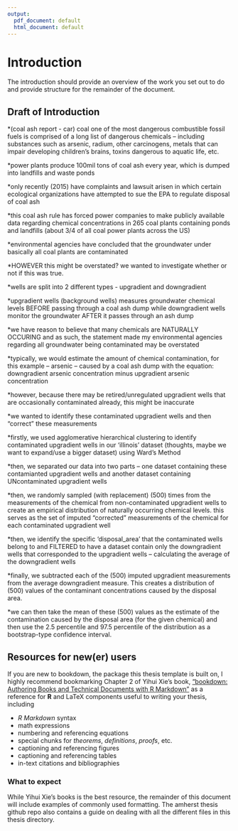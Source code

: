 ```yaml
---
output:
  pdf_document: default
  html_document: default
---
```

# Introduction {#intro}
<!--
Each chapter file must start with a chapter header (e.g., # Chapter name). Notice we have also included a label after the chapter name ({# intro}) so we can refer back to this chapter later in the text if want to (e.g., by using \@ref(intro)). This also helps you debut potential issues as you knit.

You can knit chapters all at once using the index file, or individually. When you knit a single chapter, every other chapter will have a one-sentence placeholder to make knitting easier.

You can re-name each chapter file (e.g., change this filename from "01-chap1.Rmd" to "01-introduction.Rmd"), just make sure you also update the filename in the list of rmd files in _bookdown.yml.
-->

The introduction should provide an overview of the work you set out to do and provide structure for the remainder of the document.

## Draft of Introduction

*(coal ash report - car) coal one of the most dangerous combustible fossil fuels is comprised of a long list of dangerous chemicals -- including substances such as arsenic, radium, other carcinogens, metals that can impair developing children's brains, toxins dangerous to aquatic life, etc.

*power plants produce 100mil tons of coal ash every year, which is dumped into landfills and waste ponds

*only recently (2015) have complaints and lawsuit arisen in which certain ecological organizations have attempted to sue the EPA to regulate disposal of coal ash

*this coal ash rule has forced power companies to make publicly available data regarding chemical concentrations in 265 coal plants containing ponds and landfills (about 3/4 of all coal power plants across the US)

*environmental agencies have concluded that the groundwater under basically all coal plants are contaminated

*HOWEVER this might be overstated? we wanted to investigate whether or not if this was true.

*wells are split into 2 different types - upgradient and downgradient

*upgradient wells (background wells) measures groundwater chemical levels BEFORE passing through a coal ash dump while downgradient wells monitor the groundwater AFTER it passes through an ash dump

*we have reason to believe that many chemicals are NATURALLY OCCURING and as such, the statement made my environmental agencies regarding all groundwater being contaminated may be overstated

*typically, we would estimate the amount of chemical contamination, for this example -- arsenic -- caused by a coal ash dump with the equation: downgradient arsenic concentration minus upgradient arsenic concentration

*however, because there may be retired/unregulated upgradient wells that are occasionally contaminated already, this might be inaccurate

*we wanted to identify these contaminated upgradient wells and then "correct" these measurements

*firstly, we used agglomerative hierarchical clustering to identify contaminated upgradient wells in our 'illinois' dataset (thoughts, maybe we want to expand/use a bigger dataset) using Ward's Method

*then, we separated our data into two parts -- one dataset containing these contamianted upgradient wells and another dataset containing UNcontaminated upgradient wells

*then, we randomly sampled (with replacement) (500) times from the measurements of the chemical from non-contaminated upgradient wells to create an empirical distribution of naturally occurring chemical levels. this serves as the set of imputed "corrected" measurements of the chemical for each contaminated upgradient well

*then, we identify the specific 'disposal_area' that the contaminated wells belong to and FILTERED to have a dataset contain only the downgradient wells that corresponded to the upgradient wells -- calculating the average of the downgradient wells

*finally, we subtracted each of the (500) imputed upgradient measurements from the average downgradient measure. This creates a distribution of (500) values of the contaminant concentrations caused by the disposal area. 

*we can then take the mean of these (500) values as the estimate of the contamination caused by the disposal area (for the given chemical) and then use the 2.5 percentile and 97.5 percentile of the distribution as a bootstrap-type confidence interval.



## Resources for new(er) users {#resources}

If you are new to bookdown, the package this thesis template is built on, I highly recommend bookmarking Chapter 2 of Yihui Xie's book, ["bookdown: Authoring Books and Technical Documents with R Markdown"](https://bookdown.org/yihui/bookdown/markdown-syntax.html) as a reference for **R** and LaTeX components useful to writing your thesis, including 

* _R Markdown_ syntax
* math expressions
* numbering and referencing equations
* special chunks for *theorems*, *definitions*, *proofs*, etc.
* captioning and referencing figures
* captioning and referencing tables
* in-text citations and bibliographies


### What to expect

While Yihui Xie's books is the best resource, the remainder of this document will include examples of commonly used formatting. The amherst thesis github repo also contains a guide on dealing with all the different files in this thesis directory.

